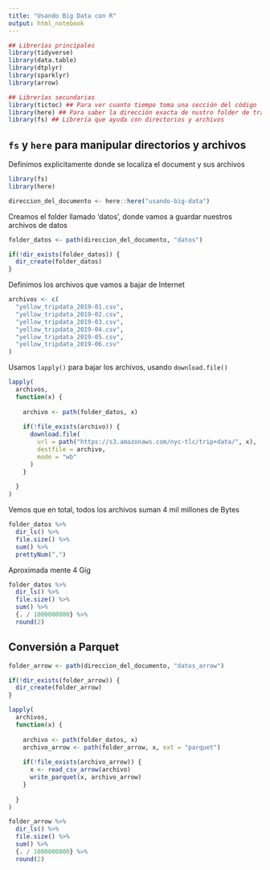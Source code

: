 ```yaml
---
title: "Usando Big Data con R"
output: html_notebook
---
```


```r

## Librerías principales
library(tidyverse)
library(data.table) 
library(dtplyr)
library(sparklyr)
library(arrow)

## Librerías secundarias
library(tictoc) ## Para ver cuanto tiempo toma una sección del código
library(here) ## Para saber la dirección exacta de nustro folder de trabajo
library(fs) ## Librería que ayuda con directorios y archivos

```

## `fs` y `here` para manipular directorios y archivos

Definimos explicitamente donde se localiza el document y sus archivos
```r
library(fs)
library(here)
```


```r
direccion_del_documento <- here::here("usando-big-data")
```

Creamos el folder llamado 'datos', donde vamos a guardar nuestros archivos de 
datos

```r
folder_datos <- path(direccion_del_documento, "datos")

if(!dir_exists(folder_datos)) {
  dir_create(folder_datos)
}
```

Definimos los archivos que vamos a bajar de Internet

```r
archivos <- c(
  "yellow_tripdata_2019-01.csv",
  "yellow_tripdata_2019-02.csv",
  "yellow_tripdata_2019-03.csv",
  "yellow_tripdata_2019-04.csv",
  "yellow_tripdata_2019-05.csv",
  "yellow_tripdata_2019-06.csv"
)
```

Usamos `lapply()` para bajar los archivos, usando `download.file()`

```r
lapply(
  archivos, 
  function(x) {
    
    archivo <- path(folder_datos, x)
    
    if(!file_exists(archivo)) {
      download.file(
        url = path("https://s3.amazonaws.com/nyc-tlc/trip+data/", x),
        destfile = archivo,
        mode = "wb"
      )      
    }
    
  } 
)
```

Vemos que en total, todos los archivos suman 4 mil millones de Bytes

```r
folder_datos %>% 
  dir_ls() %>% 
  file.size() %>% 
  sum() %>% 
  prettyNum(",")
```

Aproximada mente 4 Gig

```r
folder_datos %>% 
  dir_ls() %>% 
  file.size() %>% 
  sum() %>% 
  {. / 1000000000} %>% 
  round(2)
```


## Conversión a Parquet

```r
folder_arrow <- path(direccion_del_documento, "datos_arrow")

if(!dir_exists(folder_arrow)) {
  dir_create(folder_arrow)
}
```

```r
lapply(
  archivos, 
  function(x) {
    
    archivo <- path(folder_datos, x)
    archivo_arrow <- path(folder_arrow, x, ext = "parquet")
    
    if(!file_exists(archivo_arrow)) {
      x <- read_csv_arrow(archivo)
      write_parquet(x, archivo_arrow)
    }
    
  } 
)
```


```r
folder_arrow %>% 
  dir_ls() %>% 
  file.size() %>% 
  sum() %>% 
  {. / 1000000000} %>% 
  round(2)
```

